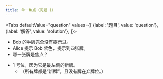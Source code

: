 ```yaml
---
title: 单一焦点（问题 1）
---
```



<BeginnersGuideProgress id="single-card-focus-question-1" />

<Tabs
  defaultValue="question"
  values={[
    {label: '题目', value: 'question'},
    {label: '解答', value: 'solution'},
  ]}>
<TabItem value="question">

- Bob 的手牌完全没有提示过。
- Alice 提示 Bob 紫色，提示到四张牌。
- 哪一张牌是焦点？

</TabItem>
<TabItem value="solution">

- 1 号位，因为它是最左侧的新牌。
  - （所有牌都是“新牌”，且没有牌在弃牌位。）

</TabItem>
</Tabs>

<SingleCardFocusQuestion1 />
